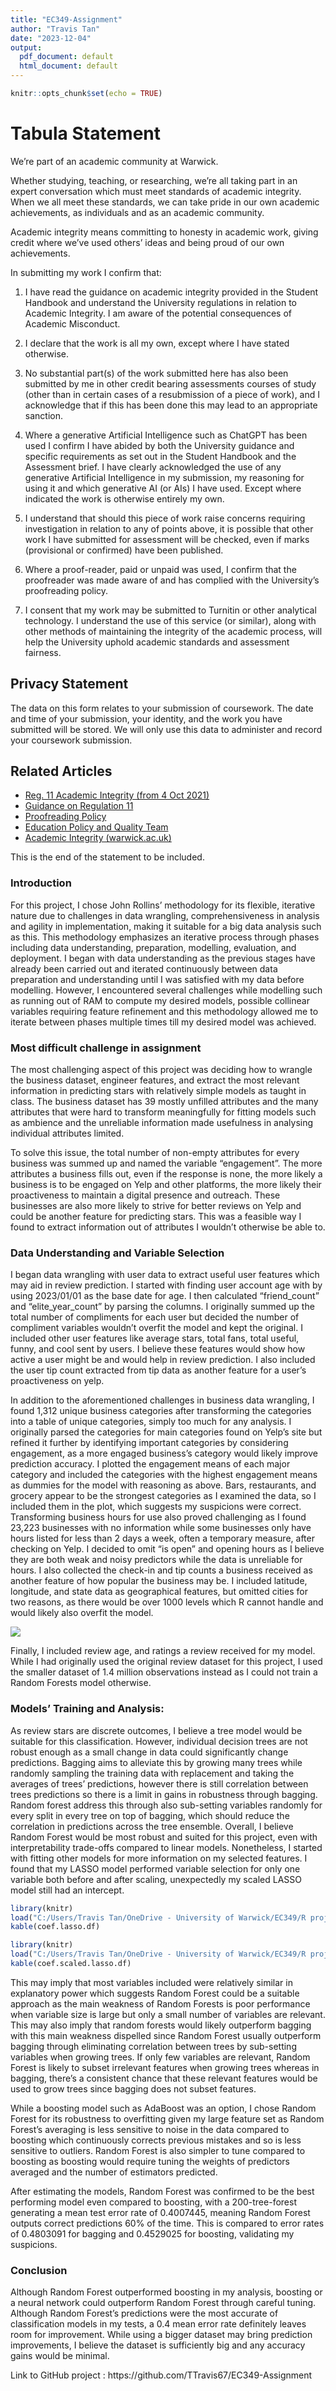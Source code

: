 ```yaml
---
title: "EC349-Assignment"
author: "Travis Tan"
date: "2023-12-04"
output:
  pdf_document: default
  html_document: default
---
```


```r
knitr::opts_chunk$set(echo = TRUE)
```

# Tabula Statement

We're part of an academic community at Warwick.

Whether studying, teaching, or researching, we’re all taking part in an expert conversation which must meet standards of academic integrity. When we all meet these standards, we can take pride in our own academic achievements, as individuals and as an academic community.

Academic integrity means committing to honesty in academic work, giving credit where we've used others' ideas and being proud of our own achievements.

In submitting my work I confirm that:

1. I have read the guidance on academic integrity provided in the Student Handbook and understand the University regulations in relation to Academic Integrity. I am aware of the potential consequences of Academic Misconduct.

2. I declare that the work is all my own, except where I have stated otherwise.

3. No substantial part(s) of the work submitted here has also been submitted by me in other credit bearing assessments courses of study (other than in certain cases of a resubmission of a piece of work), and I acknowledge that if this has been done this may lead to an appropriate sanction.

4. Where a generative Artificial Intelligence such as ChatGPT has been used I confirm I have abided by both the University guidance and specific requirements as set out in the Student Handbook and the Assessment brief. I have clearly acknowledged the use of any generative Artificial Intelligence in my submission, my reasoning for using it and which generative AI (or AIs) I have used. Except where indicated the work is otherwise entirely my own.

5. I understand that should this piece of work raise concerns requiring investigation in relation to any of points above, it is possible that other work I have submitted for assessment will be checked, even if marks (provisional or confirmed) have been published.

6. Where a proof-reader, paid or unpaid was used, I confirm that the proofreader was made aware of and has complied with the University’s proofreading policy.

7. I consent that my work may be submitted to Turnitin or other analytical technology. I understand the use of this service (or similar), along with other methods of maintaining the integrity of the academic process, will help the University uphold academic standards and assessment fairness.

## Privacy Statement

The data on this form relates to your submission of coursework. The date and time of your submission, your identity, and the work you have submitted will be stored. We will only use this data to administer and record your coursework submission.

## Related Articles

- [Reg. 11 Academic Integrity (from 4 Oct 2021)](https://warwick.ac.uk/services/aro/dar/quality/categories/examinations/regulations/cheating)
- [Guidance on Regulation 11](https://warwick.ac.uk/services/aro/dar/quality/categories/examinations/regulations/cheating/guidance)
- [Proofreading Policy](https://warwick.ac.uk/services/aro/dar/quality/categories/proofreading)
- [Education Policy and Quality Team](https://warwick.ac.uk/services/aro/dar/quality)
- [Academic Integrity (warwick.ac.uk)](https://warwick.ac.uk/services/aro/dar/quality/categories/examinations/academicintegrity)

This is the end of the statement to be included.  


### Introduction
For this project, I chose John Rollins’ methodology for its flexible, iterative nature due to challenges in data wrangling, comprehensiveness in analysis and agility in implementation, making it suitable for a big data analysis such as this. This methodology emphasizes an iterative process through phases including data understanding, preparation, modelling, evaluation, and deployment. I began with data understanding as the previous stages have already been carried out and iterated continuously between data preparation and understanding until I was satisfied with my data before modelling. However, I encountered several challenges while modelling such as running out of RAM to compute my desired models, possible collinear variables requiring feature refinement and this methodology allowed me to iterate between phases multiple times till my desired model was achieved.  

### Most difficult challenge in assignment
The most challenging aspect of this project was deciding how to wrangle the business dataset, engineer features, and extract the most relevant information in predicting stars with relatively simple models as taught in class. The business dataset has 39 mostly unfilled attributes and the many attributes that were hard to transform meaningfully for fitting models such as ambience and the unreliable information made usefulness in analysing individual attributes limited.  

To solve this issue, the total number of non-empty attributes for every business was summed up and named the variable “engagement”. The more attributes a business fills out, even if the response is none, the more likely a business is to be engaged on Yelp and other platforms, the more likely their proactiveness to maintain a digital presence and outreach. These businesses are also more likely to strive for better reviews on Yelp and could be another feature for predicting stars. This was a feasible way I found to extract information out of attributes I wouldn’t otherwise be able to.

### Data Understanding and Variable Selection
I began data wrangling with user data to extract useful user features which may aid in review prediction. I started with finding user account age with by using 2023/01/01 as the base date for age. I then calculated “friend_count” and “elite_year_count” by parsing the columns. I originally summed up the total number of compliments for each user but decided the number of compliment variables wouldn’t overfit the model and kept the original. I included other user features like average stars, total fans, total useful, funny, and cool sent by users. I believe these features would show how active a user might be and would help in review prediction. I also included the user tip count extracted from tip data as another feature for a user’s proactiveness on yelp.  

In addition to the aforementioned challenges in business data wrangling, I found 1,312 unique business categories after transforming the categories into a table of unique categories, simply too much for any analysis. I originally parsed the categories for main categories found on Yelp’s site but refined it further by identifying important categories by considering engagement, as a more engaged business’s category would likely improve prediction accuracy. I plotted the engagement means of each major category and included the categories with the highest engagement means as dummies for the model with reasoning as above. Bars, restaurants, and grocery appear to be the strongest categories as I examined the data, so I included them in the plot, which suggests my suspicions were correct. Transforming business hours for use also proved challenging as I found 23,223 businesses with no information while some businesses only have hours listed for less than 2 days a week, often a temporary measure, after checking on Yelp. I decided to omit “is open” and opening hours as I believe they are both weak and noisy predictors while the data is unreliable for hours. I also collected the check-in and tip counts a business received as another feature of how popular the business may be. I included latitude, longitude, and state data as geographical features, but omitted cities for two reasons, as there would be over 1000 levels which R cannot handle and would likely also overfit the model.  
  
![](Engagement by category.png)  
  

Finally, I included review age, and ratings a review received for my model. While I had originally used the original review dataset for this project, I used the smaller dataset of 1.4 million observations instead as I could not train a Random Forests model otherwise.

  
  
### Models’ Training and Analysis:
As review stars are discrete outcomes, I believe a tree model would be suitable for this classification. However, individual decision trees are not robust enough as a small change in data could significantly change predictions. Bagging aims to alleviate this by growing many trees while randomly sampling the training data with replacement and taking the averages of trees’ predictions, however there is still correlation between trees predictions so there is a limit in gains in robustness through bagging. Random forest address this through also sub-setting variables randomly for every split in every tree on top of bagging, which should reduce the correlation in predictions across the tree ensemble. Overall, I believe Random Forest would be most robust and suited for this project, even with interpretability trade-offs compared to linear models. Nonetheless, I started with fitting other models for more information on my selected features. I found that my LASSO model performed variable selection for only one variable both before and after scaling, unexpectedly my scaled LASSO model still had an intercept. 
```r
library(knitr)
load("C:/Users/Travis Tan/OneDrive - University of Warwick/EC349/R projects/EC349-Assignment/LASSO coefficients.Rdata")
kable(coef.lasso.df)
```

```r
library(knitr)
load("C:/Users/Travis Tan/OneDrive - University of Warwick/EC349/R projects/EC349-Assignment/scaled LASSO coefficients.Rdata")
kable(coef.scaled.lasso.df)
```

This may imply that most variables included were relatively similar in explanatory power which suggests Random Forest could be a suitable approach as the main weakness of Random Forests is poor performance when variable size is large but only a small number of variables are relevant. This may also imply that random forests would likely outperform bagging with this main weakness dispelled since Random Forest usually outperform bagging through eliminating correlation between trees by sub-setting variables when growing trees. If only few variables are relevant, Random Forest is likely to subset irrelevant features when growing trees whereas in bagging, there's a consistent chance that these relevant features would be used to grow trees since bagging does not subset features.  

While a boosting model such as AdaBoost was an option, I chose Random Forest for its robustness to overfitting given my large feature set as Random Forest’s averaging is less sensitive to noise in the data compared to boosting which continuously corrects previous mistakes and so is less sensitive to outliers. Random Forest is also simpler to tune compared to boosting as boosting would require tuning the weights of predictors averaged and the number of estimators predicted.  

After estimating the models, Random Forest was confirmed to be the best performing model even compared to boosting, with a 200-tree-forest generating a mean test error rate of 0.4007445, meaning Random Forest outputs correct predictions 60% of the time. This is compared to error rates of 0.4803091 for bagging and 0.4529025 for boosting, validating my suspicions.  

### Conclusion

Although Random Forest outperformed boosting in my analysis, boosting or a neural network could outperform Random Forest through careful tuning. Although Random Forest’s predictions were the most accurate of classification models in my tests, a 0.4 mean error rate definitely leaves room for improvement. While using a bigger dataset may bring prediction improvements, I believe the dataset is sufficiently big and any accuracy gains would be minimal.  

  
Link to GitHub project : https://github.com/TTravis67/EC349-Assignment




